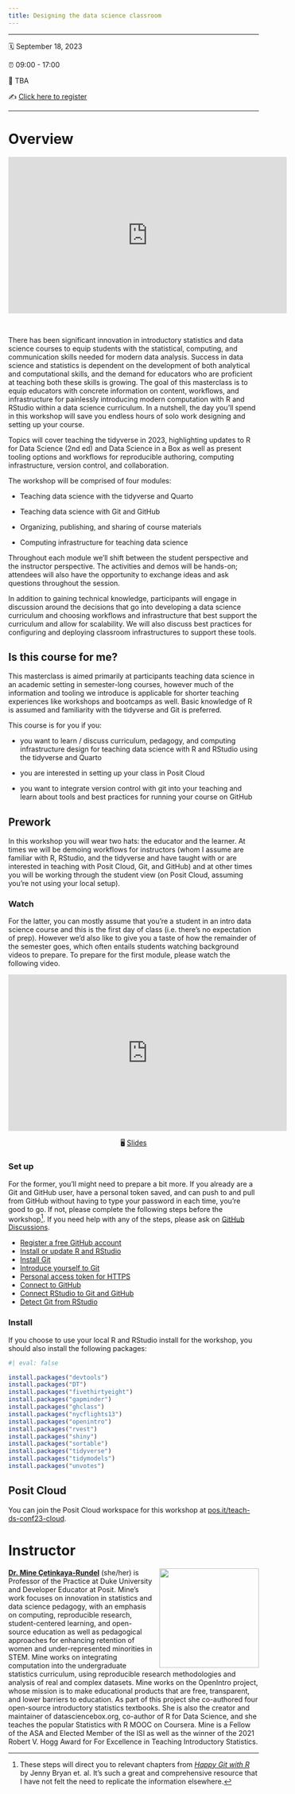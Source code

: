 ```yaml
---
title: Designing the data science classroom
---
```


------------------------------------------------------------------------

🗓️ September 18, 2023

⏰ 09:00 - 17:00

🏨 TBA

✍️ [Click here to register](https://pos.it/conf)

------------------------------------------------------------------------

# Overview

```{=html}
<iframe width="560" height="315" src="https://www.youtube.com/embed/5TVd_whxUus?si=KOqFhOEGJt9fA-KC" title="YouTube video player" frameborder="0" allow="accelerometer; autoplay; clipboard-write; encrypted-media; gyroscope; picture-in-picture; web-share" allowfullscreen></iframe>
```
<br>

There has been significant innovation in introductory statistics and data science courses to equip students with the statistical, computing, and communication skills needed for modern data analysis. Success in data science and statistics is dependent on the development of both analytical and computational skills, and the demand for educators who are proficient at teaching both these skills is growing. The goal of this masterclass is to equip educators with concrete information on content, workflows, and infrastructure for painlessly introducing modern computation with R and RStudio within a data science curriculum. In a nutshell, the day you'll spend in this workshop will save you endless hours of solo work designing and setting up your course.

Topics will cover teaching the tidyverse in 2023, highlighting updates to R for Data Science (2nd ed) and Data Science in a Box as well as present tooling options and workflows for reproducible authoring, computing infrastructure, version control, and collaboration.

The workshop will be comprised of four modules:

-   Teaching data science with the tidyverse and Quarto

-   Teaching data science with Git and GitHub

-   Organizing, publishing, and sharing of course materials

-   Computing infrastructure for teaching data science

Throughout each module we'll shift between the student perspective and the instructor perspective. The activities and demos will be hands-on; attendees will also have the opportunity to exchange ideas and ask questions throughout the session.

In addition to gaining technical knowledge, participants will engage in discussion around the decisions that go into developing a data science curriculum and choosing workflows and infrastructure that best support the curriculum and allow for scalability. We will also discuss best practices for configuring and deploying classroom infrastructures to support these tools.

## Is this course for me?

This masterclass is aimed primarily at participants teaching data science in an academic setting in semester-long courses, however much of the information and tooling we introduce is applicable for shorter teaching experiences like workshops and bootcamps as well. Basic knowledge of R is assumed and familiarity with the tidyverse and Git is preferred.

This course is for you if you:

-   you want to learn / discuss curriculum, pedagogy, and computing infrastructure design for teaching data science with R and RStudio using the tidyverse and Quarto

-   you are interested in setting up your class in Posit Cloud

-   you want to integrate version control with git into your teaching and learn about tools and best practices for running your course on GitHub

## Prework

In this workshop you will wear two hats: the educator and the learner. At times we will be demoing workflows for instructors (whom I assume are familiar with R, RStudio, and the tidyverse and have taught with or are interested in teaching with Posit Cloud, Git, and GitHub) and at other times you will be working through the student view (on Posit Cloud, assuming you're not using your local setup).

### Watch

For the latter, you can mostly assume that you're a student in an intro data science course and this is the first day of class (i.e. there's no expectation of prep). However we'd also like to give you a taste of how the remainder of the semester goes, which often entails students watching background videos to prepare. To prepare for the first module, please watch the following video.

::: {style="text-align: center;"}
```{=html}
<iframe width="560" height="315" align="middle" src="https://www.youtube.com/embed/fQ4t7p6ZXDg" title="YouTube video player" frameborder="0" allow="accelerometer; autoplay; clipboard-write; encrypted-media; gyroscope; picture-in-picture" allowfullscreen></iframe>
```
::: {style="align: center;"}
🖥️ [Slides](https://bit.ly/let-eat-cake-cc)
:::
:::

### Set up

For the former, you'll might need to prepare a bit more. If you already are a Git and GitHub user, have a personal token saved, and can push to and pull from GitHub without having to type your password in each time, you're good to go. If not, please complete the following steps before the workshop[^1]. If you need help with any of the steps, please ask on [GitHub Discussions](https://github.com/rstudio-conf-2022/teach-ds/discussions).

[^1]: These steps will direct you to relevant chapters from [*Happy Git with R*](https://happygitwithr.com/) by Jenny Bryan et. al. It's such a great and comprehensive resource that I have not felt the need to replicate the information elsewhere.

-   [Register a free GitHub account](https://happygitwithr.com/github-acct.html#github-acct)
-   [Install or update R and RStudio](https://happygitwithr.com/install-r-rstudio.html#install-r-rstudio)
-   [Install Git](https://happygitwithr.com/install-git.html#install-git)
-   [Introduce yourself to Git](https://happygitwithr.com/hello-git.html#hello-git)
-   [Personal access token for HTTPS](https://happygitwithr.com/https-pat.html)
-   [Connect to GitHub](https://happygitwithr.com/push-pull-github.html)
-   [Connect RStudio to Git and GitHub](https://happygitwithr.com/rstudio-git-github.html)
-   [Detect Git from RStudio](https://happygitwithr.com/rstudio-see-git.html)

### Install

If you choose to use your local R and RStudio install for the workshop, you should also install the following packages:

```r
#| eval: false

install.packages("devtools")
install.packages("DT")
install.packages("fivethirtyeight")
install.packages("gapminder")
install.packages("ghclass")
install.packages("nycflights13")
install.packages("openintro")
install.packages("rvest")
install.packages("shiny")
install.packages("sortable")
install.packages("tidyverse")
install.packages("tidymodels")
install.packages("unvotes")
```

## Posit Cloud

You can join the Posit Cloud workspace for this workshop at [pos.it/teach-ds-conf23-cloud](https://pos.it/teach-ds-conf23-cloud).

# Instructor

![](images/mine.png){style="float:right;padding: 0 0 0 10px;" fig-alt="Headshot of Dr. Mine Çetinkaya-Rundel" width="200"}

[**Dr. Mine Çetinkaya-Rundel**](http://mine-cr.com/) (she/her) is Professor of the Practice at Duke University and Developer Educator at Posit. Mine's work focuses on innovation in statistics and data science pedagogy, with an emphasis on computing, reproducible research, student-centered learning, and open-source education as well as pedagogical approaches for enhancing retention of women and under-represented minorities in STEM. Mine works on integrating computation into the undergraduate statistics curriculum, using reproducible research methodologies and analysis of real and complex datasets. Mine works on the OpenIntro project, whose mission is to make educational products that are free, transparent, and lower barriers to education. As part of this project she co-authored four open-source introductory statistics textbooks. She is also the creator and maintainer of datasciencebox.org, co-author of R for Data Science, and she teaches the popular Statistics with R MOOC on Coursera. Mine is a Fellow of the ASA and Elected Member of the ISI as well as the winner of the 2021 Robert V. Hogg Award for For Excellence in Teaching Introductory Statistics.
